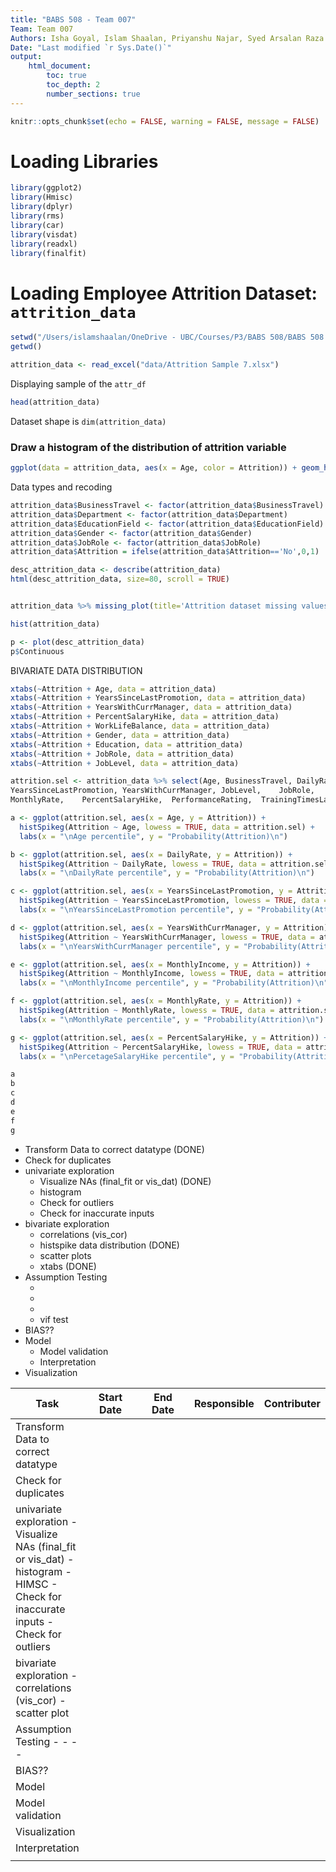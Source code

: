 ```yaml
---
title: "BABS 508 - Team 007"
Team: Team 007
Authors: Isha Goyal, Islam Shaalan, Priyanshu Najar, Syed Arsalan Raza
Date: "Last modified `r Sys.Date()`"
output: 
    html_document:
        toc: true
        toc_depth: 2
        number_sections: true
---
```


```r
knitr::opts_chunk$set(echo = FALSE, warning = FALSE, message = FALSE)
```

# Loading Libraries
```r
library(ggplot2)
library(Hmisc)
library(dplyr)
library(rms)
library(car)
library(visdat)
library(readxl)
library(finalfit)
```

# Loading Employee Attrition Dataset: `attrition_data`

```r
setwd("/Users/islamshaalan/OneDrive - UBC/Courses/P3/BABS 508/BABS 508 - Group Project")
getwd()

attrition_data <- read_excel("data/Attrition Sample 7.xlsx")
```

Displaying sample of the `attr_df`

```r
head(attrition_data)
```
Dataset shape is `dim(attrition_data)`

### Draw a histogram of the distribution of attrition variable

```r
ggplot(data = attrition_data, aes(x = Age, color = Attrition)) + geom_histogram(bins = 20)
```
Data types and recoding
```r
attrition_data$BusinessTravel <- factor(attrition_data$BusinessTravel)
attrition_data$Department <- factor(attrition_data$Department)
attrition_data$EducationField <- factor(attrition_data$EducationField)
attrition_data$Gender <- factor(attrition_data$Gender)
attrition_data$JobRole <- factor(attrition_data$JobRole)
attrition_data$Attrition = ifelse(attrition_data$Attrition=='No',0,1)
```

```r
desc_attrition_data <- describe(attrition_data)
html(desc_attrition_data, size=80, scroll = TRUE)

```

```r
```

```r
attrition_data %>% missing_plot(title='Attrition dataset missing values')
```

```r
hist(attrition_data)
```

```r
p <- plot(desc_attrition_data)
p$Continuous
```



BIVARIATE DATA DISTRIBUTION
```r
xtabs(~Attrition + Age, data = attrition_data)
xtabs(~Attrition + YearsSinceLastPromotion, data = attrition_data)
xtabs(~Attrition + YearsWithCurrManager, data = attrition_data)
xtabs(~Attrition + PercentSalaryHike, data = attrition_data)
xtabs(~Attrition + WorkLifeBalance, data = attrition_data)
xtabs(~Attrition + Gender, data = attrition_data)
xtabs(~Attrition + Education, data = attrition_data)
xtabs(~Attrition + JobRole, data = attrition_data)
xtabs(~Attrition + JobLevel, data = attrition_data)
```

```r
attrition.sel <- attrition_data %>% select(Age, BusinessTravel, DailyRate, Department,Education, EducationField,	Gender,	
YearsSinceLastPromotion, YearsWithCurrManager, JobLevel,	JobRole,	JobSatisfaction,	MonthlyIncome,
MonthlyRate,	PercentSalaryHike,	PerformanceRating,	TrainingTimesLastYear,	WorkLifeBalance,	Attrition)
```

```r
a <- ggplot(attrition.sel, aes(x = Age, y = Attrition)) +
  histSpikeg(Attrition ~ Age, lowess = TRUE, data = attrition.sel) +
  labs(x = "\nAge percentile", y = "Probability(Attrition)\n")

b <- ggplot(attrition.sel, aes(x = DailyRate, y = Attrition)) +
  histSpikeg(Attrition ~ DailyRate, lowess = TRUE, data = attrition.sel) +
  labs(x = "\nDailyRate percentile", y = "Probability(Attrition)\n")

c <- ggplot(attrition.sel, aes(x = YearsSinceLastPromotion, y = Attrition)) +
  histSpikeg(Attrition ~ YearsSinceLastPromotion, lowess = TRUE, data = attrition.sel) +
  labs(x = "\nYearsSinceLastPromotion percentile", y = "Probability(Attrition)\n")

d <- ggplot(attrition.sel, aes(x = YearsWithCurrManager, y = Attrition)) +
  histSpikeg(Attrition ~ YearsWithCurrManager, lowess = TRUE, data = attrition.sel) +
  labs(x = "\nYearsWithCurrManager percentile", y = "Probability(Attrition)\n")

e <- ggplot(attrition.sel, aes(x = MonthlyIncome, y = Attrition)) +
  histSpikeg(Attrition ~ MonthlyIncome, lowess = TRUE, data = attrition.sel) +
  labs(x = "\nMonthlyIncome percentile", y = "Probability(Attrition)\n")

f <- ggplot(attrition.sel, aes(x = MonthlyRate, y = Attrition)) +
  histSpikeg(Attrition ~ MonthlyRate, lowess = TRUE, data = attrition.sel) +
  labs(x = "\nMonthlyRate percentile", y = "Probability(Attrition)\n")

g <- ggplot(attrition.sel, aes(x = PercentSalaryHike, y = Attrition)) +
  histSpikeg(Attrition ~ PercentSalaryHike, lowess = TRUE, data = attrition.sel) +
  labs(x = "\nPercetageSalaryHike percentile", y = "Probability(Attrition)\n")

a
b
c
d
e
f
g

```
- Transform Data to correct datatype              (DONE)
- Check for duplicates 
- univariate exploration
    - Visualize NAs (final_fit or vis_dat)        (DONE)
    - histogram
    - Check for outliers
    - Check for inaccurate inputs
- bivariate exploration
    - correlations  (vis_cor)
    - histspike data distribution                 (DONE)
    - scatter plots
    - xtabs                                       (DONE)
- Assumption Testing
    -
    -
    -
    - vif test
- BIAS??
- Model
    - Model validation
    - Interpretation
- Visualization


| Task 	| Start Date 	| End Date 	| Responsible 	| Contributer 	|
|---	|---	|---	|---	|---	|
| Transform Data to correct datatype 	|  	|  	|  	|  	|
| Check for duplicates 	|  	|  	|  	|  	|
| univariate exploration - Visualize NAs (final_fit or vis_dat) - histogram - HIMSC - Check for inaccurate inputs - Check for outliers 	|  	|  	|  	|  	|
| bivariate exploration - correlations  (vis_cor) - scatter plot 	|  	|  	|  	|  	|
| Assumption Testing - - -  -  	|  	|  	|  	|  	|
| BIAS?? 	|  	|  	|  	|  	|
| Model 	|  	|  	|  	|  	|
| Model validation 	|  	|  	|  	|  	|
| Visualization 	|  	|  	|  	|  	|
| Interpretation 	|  	|  	|  	|  	|
|  	|  	|  	|  	|  	|
